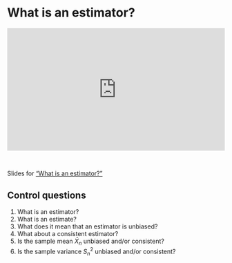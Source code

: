 # What is an estimator?

::: {style="padding:56.25% 0 0 0;position:relative;"}
<iframe src="https://player.vimeo.com/video/1051869182?badge=0&amp;autopause=0&amp;player_id=0&amp;app_id=58479" frameborder="0" allow="autoplay; fullscreen; picture-in-picture; clipboard-write; encrypted-media" style="position:absolute;top:0;left:0;width:100%;height:100%;" title="What is an estimator?">

</iframe>
:::

```{=html}
<script src="https://player.vimeo.com/api/player.js"></script>
```

<br>

Slides for ["What is an estimator?"](video-pdfs/3/what_is_an_estimator.pdf)

## Control questions

1.  What is an estimator?
2.  What is an estimate?
3.  What does it mean that an estimator is unbiased?
4.  What about a consistent estimator?
5.  Is the sample mean $\bar{X}_n$ unbiased and/or consistent?
6.  Is the sample variance $S_n^2$ unbiased and/or consistent?
